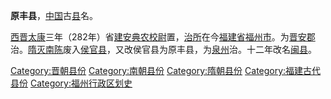 {{unreferenced|time=2011-09-07T16:23:34+00:00}}
'''原丰县'''，[[中国|中国]]古[[县|县]]名。

[[西晋|西晋]][[太康_(西晋)|太康]]三年（282年）省[[建安典农校尉|建安典农校尉]]置，[[治所|治所]]在今[[福建省|福建省]][[福州市|福州市]]。为[[晋安郡|晋安郡]]治。[[隋灭南陈|隋灭南陈]]废入[[侯官县|侯官县]]，又改侯官县为原丰县，为[[泉州_(隋朝)|泉州]]治。十二年改名[[闽县|闽县]]。

{{福建行政区划小作品}}
[[Category:晋朝县份|Category:晋朝县份]]
[[Category:南朝县份|Category:南朝县份]]
[[Category:隋朝县份|Category:隋朝县份]]
[[Category:福建古代县份|Category:福建古代县份]]
[[Category:福州行政区划史|Category:福州行政区划史]]